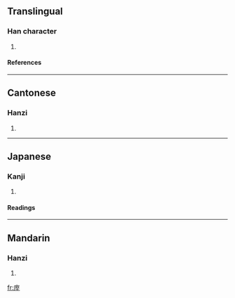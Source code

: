 ==Translingual==
===Han character===
{{Han char|rn=53|rad=广|as=06|sn=9|four=0021<sub>4</sub>|canj=戈一戈土 (IMIG)}}
# {{defn|Han|sort=广06}}
====References====
{{Han ref|kx=0345.200|dkj=09307|dj=0655.090|hdz=20882.030|uh=5EA2|ud=24226|bh=CEB7|bd=52919}}
----
==Cantonese==
===Hanzi===
{{yue-hanzi|jyut=|y=jat6}}
# {{defn|Cantonese}}
----
==Japanese==
===Kanji===
{{ja-kanji|grade=|rs=广06}}
# {{defn|Japanese}} 
====Readings====
{{ja-readings|on=[[ちつ]] (chitsu), [[ちち]] (chichi), [[てい]] (tei)|kun=[[さへぎりとどめる]] (sahegiritodomeru)}}
----
==Mandarin==
===Hanzi===
{{cmn-hanzi|pin=[[zhì]] (zhi4)|wg=chih<sup>4</sup>}}
# {{defn|Mandarin}}

[[fr:庢]]